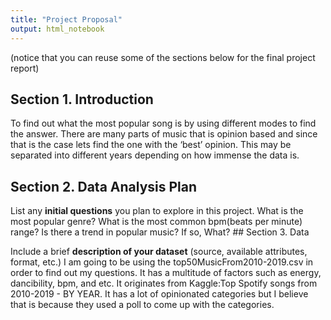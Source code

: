 ```yaml
---
title: "Project Proposal"
output: html_notebook
---
```


(notice that you can reuse some of the sections below for the final project report)

## Section 1. Introduction

To find out what the most popular song is by using different modes to find the answer. There are many parts of music that is opinion based and since that is the case lets find the one with the 'best' opinion. This may be separated into different years depending on how immense the data is.

## Section 2. Data Analysis Plan

List any **initial questions** you plan to explore in this project. 
What is the most popular genre?
What is the most common bpm(beats per minute) range?
Is there a trend in popular music? If so, What?
## Section 3. Data

Include a brief **description of your dataset** (source, available attributes, format, etc.)
I am going to be using the top50MusicFrom2010-2019.csv in order to find out my questions. It has a multitude of factors such as energy, dancibility, bpm, and etc.
It originates from Kaggle:Top Spotify songs from 2010-2019 - BY YEAR. It has a lot of opinionated categories but I believe that is because they used a poll to come up with the categories.
